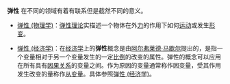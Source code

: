 '''弹性''' 在不同的领域有着有联系但是截然不同的意义。

*[[弹性_(物理学)|弹性 (物理学)]]：[[弹性理论|弹性理论]]实描述一个物体在外[[力|力]]的作用下如何[[运动|运动]]或发生[[形变|形变]]。

*[[弹性_(经济学)|弹性 (经济学)]]：在[[经济学|经济学]]上的'''弹性'''概念是由[[阿尔弗莱德·马歇尔|阿尔弗莱德·马歇尔]]提出的，是指一个变量相对于另一个变量发生的一定[[比例|比例]]的改变的属性。弹性的概念可以应用在所有具有[[因果关系|因果关系]]的变量之间。作为原因的变量通常称作因变量，受其作用发生改变的量称作[[从变量|从变量]]。具体参照[[弹性_(经济学)|弹性 (经济学)]]。



{{disambig|Cat=二字消歧义|T}}